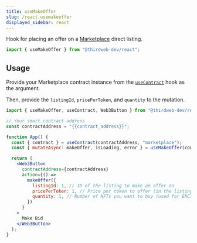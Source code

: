```yaml
---
title: useMakeOffer
slug: /react.usemakeoffer
displayed_sidebar: react
---
```


Hook for placing an offer on a [Marketplace](https://thirdweb.com/thirdweb.eth/Marketplace) direct listing.

```jsx
import { useMakeOffer } from "@thirdweb-dev/react";
```

## Usage

Provide your Marketplace contract instance from the [`useContract`](/react/react.usecontract) hook as the argument.

Then, provide the `listingId`, `pricePerToken`, and `quantity` to the mutation.

```jsx
import { useMakeOffer, useContract, Web3Button } from "@thirdweb-dev/react";

// Your smart contract address
const contractAddress = "{{contract_address}}";

function App() {
  const { contract } = useContract(contractAddress, "marketplace");
  const { mutateAsync: makeOffer, isLoading, error } = useMakeOffer(contract);

  return (
    <Web3Button
      contractAddress={contractAddress}
      action={() =>
        makeOffer({
          listingId: 1, // ID of the listing to make an offer on
          pricePerToken: 1, // Price per token to offer (in the listing's currency)
          quantity: 1, // Number of NFTs you want to buy (used for ERC1155 NFTs)
        })
      }
    >
      Make Bid
    </Web3Button>
  );
}
```

